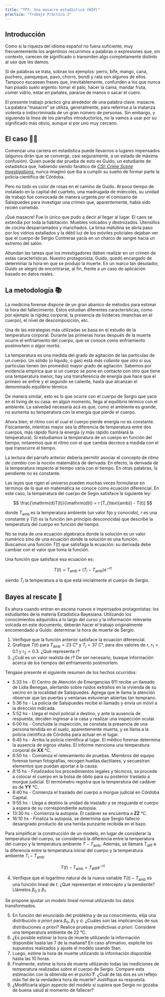 ```yaml
---
title: "TP3: Una masacre estadística (WIP)"
practica: "Trabajo Práctico 3"
---
```


## Introducción

Como si la riqueza del idioma español no fuera suficiente, 
muy frecuentemente los argentinos recurrimos a palabras o expresiones que, sin contexto, 
carecen de significado o transmiten algo completamente distinto al uso que les damos.

Si de palabras se trata, sobran los ejemplos: perro, bife, mango, cana, puchero, 
panqueque, pavo, chorro, bondi y rata son algunos de ellos. Tampoco escasean frases que, 
inevitablemente, confunden a los que nunca han pisado suelo argento: tomar el palo,
hacer la cama, mandar fruta, comer vidrio, estar en pañales, pararse de manos o sacar el 
cuero.

El presente trabajo práctico gira alrededor de una palabra clave: masacre. 
La palabra "masacre" se utiliza, generalmente, para referirse a la matanza violenta e 
indiscriminada de un gran número de personas. Sin embargo, y siguiendo la línea de los 
párrafos introductorios, no la vamos a usar por su significado más obvio, aunque sí por 
uno muy cercano.


## El caso 🕵️‍♀️

Comenzar una carrera en estadística puede llevarnos a lugares impensados (algunos dirán 
que se converge, casi seguramente, a un estado de máxima confusión). Quien puede dar 
prueba de esto es Guido, un estudiante de estadística que, habiendo siendo fanático de
[_CSI: Crime Scene Investigations_](https://es.wikipedia.org/wiki/CSI:_Crime_Scene_Investigation), 
nunca imaginó que iba a cumplir su sueño de formar parte la policía científica de Córdoba.

Pero no todo es color de rosas en el camino de Guido. Al poco tiempo de instalado en 
la capital del cuarteto, una madrugada de miércoles, su unidad de trabajo fue convocada
de manera urgente por el comisario de Salsipuedes para investigar una crimen que, 
aparentemente, había sido recién cometido.

¡Qué masacre! Fue lo único que pudo a decir al llegar al lugar. 
El caos se extendía por toda la habitación.
Muebles volcados y destrozados. Utensillos de cocina desparramados y manchados. 
La brisa matutina se abría paso por los vidrios estallados y la débil luz de los móviles
policiales dejaban ver que el cuerpo de Sergio Contreras yacía en un charco de sangre
hacia un extremo del salón.

Abundan las tareas que los investigadores deben realizar en un crimen de estas 
características. Nuestro protagonista, Guido, quedó encargado de determinar la hora 
en que se produjo la muerte. En un marco tan desolador, Guido se alegró de encontrarse,
al fin, frente a un caso de aplicación basado en datos reales.

## La metodología 📚

La medicina forense dispone de un gran abanico de métodos para estimar la hora del 
fallecimiento. Estos estudian diferentes características, como por ejemplo la rigidez 
corporal, la presencia de livideces (manchas en el cuerpo), el nivel de descomposición, 
etc. 

Una de las estrategias más utilizadas se basa en el estudio de la temperatura corporal.
Durante las primeras horas después de la muerte ocurre el enfriamiento del cuerpo,
que se conoce como enfriamiento postmortem o _algor mortis_. 

<!-- Para entender como utilizar la temperatura para determinar la hora de muerte, primero 
necesitamos entender cómo varia la temperatura de un cuerpo en función del tiempo 
transcurrido. -->

La temperatura es una medida del grado de agitación de las partículas de un cuerpo. 
Un sólido (o líquido, o gas) está _más caliente_ que otro si sus partículas tienen 
(en promedio) mayor grado de agitación. Sabemos por evidencia empírica que si un cuerpo se
pone en contacto con otro que tiene una temperatura menor, hay una transferencia de 
energía que hace que el primero se enfríe y el segundo se caliente, hasta que alcanzan el 
denominado equilibrio térmico.

De manera similar, esto es lo que ocurre con el cuerpo de Sergio que yace en el living
de su casa: en algún momento, llega al equilibrio térmico con el ambiente. 
La salvedad necesaria acá es que, como el ambiente es grande, no aumenta su temperatura 
con la energía que pierde el cuerpo.

Ahora bien, el ritmo con el cual el cuerpo pierde energía no es constante. 
Físicamente, mientras mayor sea la diferencia de temperatura entre dos cuerpos, más rápido
fluirá la energía (y más rápido cambiará la temperatura). Si estudiamos la temperatura de
un cuerpo en función del tiempo, notaremos que el ritmo con el que cambia decrece a
medida con el que transcurre el tiempo.

La lectura del párrafo anterior debería permitir asociar el concepto de _ritmo de cambio_ 
con la noción matemática de derivada. En efecto, la derivada de la temperatura respecto al
tiempo varía con el tiempo. En otras palabras, la pendiente no es constante.

Las leyes que rigen el universo pueden muchas veces formularse en términos de lo que en 
matemática se conoce como ecuación diferencial. En este caso, la temperatura del cuerpo
de Segio satisface la siguiente ley:

$$
\frac{\mathrm{d}T(t)}{\mathrm{d}t} = r [T_{\text{amb}} - T(t)]
$$

donde $T_{\text{amb}}$ es la temperatura ambiente (un valor fijo y conocido), $r$ es una 
constante y $T(t)$ es la función (en principio desconocida) que describe la temperatura 
del cuerpo en función del tiempo.

No se trata de una ecuación algebraica donde la solución es un valor numérico sino de una 
ecuación donde la solución es una función. Buscamos una función $T(t)$ que satisfaga la 
ecuación: su derivada debe cambiar con el valor que toma la función.

Una función que satisface esa ecuación es:

$$
T(t) = T_{\text{amb}} + (T_i - T_{\text{amb}})e^{-rt}
$$ 

siendo $T_i$ la temperatura a la que está inicialmente el cuerpo de Sergio.

## Bayes al rescate 🎲

Es ahora cuando entran en escena nuevos e impensados protagonistas: los estudiantes
de la materia Estadística Bayesiana. Utilizando los conocimientos adquiridos a lo largo 
del curso y la información relevante volcada en este documento, deberán hacer el trabajo
originalmente encomendado a Guido: determinar la hora de muerte de Sergio.

1.  Verifique que la función anterior satisface la ecuación diferencial.
2.  Grafique $T(t)$ para $T_{\text{amb}} = 23 \text{ C°}$ y $T_i = 37 \text{ C°}$, 
    para dos valores de $r$, $r_1 = 0.1$ y $r_2 = 0.3$. ¿Qué representa $r$?
3.  ¿Cuál es un valor realista de $r$? De ser necesario, busque información acerca de los 
tiempos del enfriamiento postmortem.

Téngase presente el siguiente resumen de los hechos ocurridos:

* 5:33 hs - El Centro de Atención de Emergencias 911 recibe un llamado de Lidia Benegas, 
alertando sobre ruidos extraños en la vivienda de su vecino en la localidad de Salsipuedes.
Agrega que le llama la atención observar que las puertas y ventanas estuvieran abiertas
tan temprano.
* 5:36 hs - La policía de Salsipuedes recibe el llamado y envía un móvil a la dirección 
indicada.
* 5:52 hs - Llega el móvil policial a destino, y ante la ausencia de respuesta, 
deciden ingresar a la casa y realizar una inspección ocular.
* 6:00 hs - Concluida la inspección, se constata la presencia de una persona tendida
en el suelo, aparentemente muerta, y se llama a la policía científica de Córdoba para 
actuar en el lugar.
* 6:45 hs - Arriba la policía científica al lugar. El médico forense determina la 
ausencia de signos vitales. El informe menciona una temperatura corporal de **XX** °C.
* 6:50 hs - Comienza el relevamiento de pruebas. Miembros del equipo forense toman 
fotografías, recogen huellas dactilares, y secuestran elementos que puedan aportar a la 
causa.
* 8:15 hs - Finalizados los procedimientos legales y técnicos, se procede a colocar el
cuerpo en la bolsa de óbito para su posterior traslado a morgue judicial. 
El termómetro registra que la temperatura del cadáver es de **YY** °C.
* 8:40 hs - Comienza el traslado del cuerpo a morgue judicial en Córdoba Capital.
* 9:55 hs - Llega a destino la unidad de traslado y se resguarda el cuerpo a espera de su 
correspondiente autopsia.
* 13:30 hs - Comienza la autopsia. El cadáver se encuentra a **ZZ** °C.
* 16:10 hs - Finaliza la autopsia, se determina que Sergio falleció desangrado producto 
de una herida punzante recibida en el bazo.

Para simplificar la construcción de un modelo, en lugar de considerar la temperatura del 
cuerpo, se considerará la diferencia entre la temperatura del cuerpo y la 
temperatura ambiente $T - T_{\text{amb}}$. Además, se llamará $T_{\text{diff}}$ a la 
diferencia entre la temperatura inicial del cuerpo y la temperatura ambiente 
$T_i - T_{\text{amb}}$.

$$
T(t) - T_{\text{amb}} = T_{\text{diff}} e^{-rt}
$$

4.  Verifique que el logaritmo natural de la nueva variable $T(t) - T_{\text{amb}}$ es 
    una función lineal de $t$. ¿Qué representan el intercepto y la pendiente? Llámelos 
    $\beta_0$ y $\beta_1$.

Se propone ajustar un modelo lineal normal utilizando los datos transformados.

5.  En función del enunciado del problema y de su conocimiento, elija una distribución
     _a priori_ para $\beta_0$, $\beta_1$ y $\sigma$. 
    ¿Cuáles son las implicancias de sus distribuciones _a priori_? 
    Realice pruebas predictivas _a priori_.
    Considere una temperatura ambiente de 22 °C.
6.  ¿Es posible estimar la hora de muerte utilizando la información disponible hasta las 
        7 de la mañana? En caso afirmativo, explicite los supuestos realizados y ajuste 
        el modelo usando Stan.
7.  Luego, estime la hora de muerte utilizando la información disponible hasta las 10 horas. 
8.  Finalmente, estime la hora de muerte utilizando todas las mediciones de temperatura
    realizadas sobre el cuerpo de Sergio. Compare esta estimación con la obtenida en el 
    punto **7**. ¿Cuál de las dos es un reflejo más fiel de la verdadera hora de muerte?
    Justifique su respuesta.
9. ¿Modificaría algún aspecto del modelo si supiera que Sergio no gozaba de buena salud
al momento de fallecer?


<!-- 7.  Encontrar el _posterior_ de $r$, de $T_{\text{diff}}$ y de la temperatura inicial del 
    agua $T_i$. -->
<!-- 8.  Predecir la temperatura a la que estará el agua transcurridas 12:00 h del inicio de 
    la experiencia. -->

<!-- Bondi, Perro, Rata, Gato, Cana Mango, Ñoqui, Botón, Chorro, Gamba, Banana, Bife, Panqueque, Pavo, Picada, Puchero, Llantas -->
<!-- Tomar el palo, Estar en pañales, Abrir el paraguas, Chupar medias, Hacer la cama, Mandar fruta, Comer vidrio, Pararse de manos, Vender humo, Sacar el cuero -->